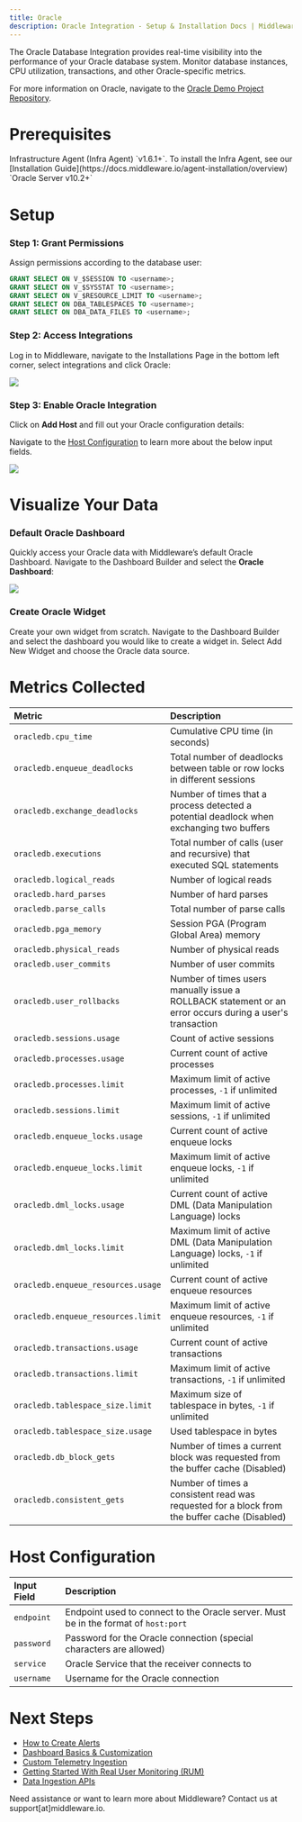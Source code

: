 ```yaml
---
title: Oracle
description: Oracle Integration - Setup & Installation Docs | Middleware
---
```


The Oracle Database Integration provides real-time visibility into the performance of your Oracle database system. Monitor database instances, CPU utilization, transactions, and other Oracle-specific metrics.

<Note> For more information on Oracle, navigate to the [Oracle Demo Project Repository](https://github.com/middleware-labs/integration-demo-projects/tree/master/oracledb). </Note>

# Prerequisites

<Steps>
  <Step title="Infra Agent">
    Infrastructure Agent (Infra Agent) `v1.6.1+`. To install the Infra Agent, see our [Installation Guide](https://docs.middleware.io/agent-installation/overview)
  </Step>
  <Step title="Oracle Server">
    `Oracle Server v10.2+`
  </Step>
</Steps>

# Setup

### Step 1: Grant Permissions 

Assign permissions according to the database user:

```sql SQL
GRANT SELECT ON V_$SESSION TO <username>;
GRANT SELECT ON V_$SYSSTAT TO <username>;
GRANT SELECT ON V_$RESOURCE_LIMIT TO <username>;
GRANT SELECT ON DBA_TABLESPACES TO <username>;
GRANT SELECT ON DBA_DATA_FILES TO <username>; 
```

### Step 2: Access Integrations

Log in to Middleware, navigate to the Installations Page in the bottom left corner, select integrations and click Oracle:

![](https://lh7-us.googleusercontent.com/aGjG4tVP-ibGcH-k_f84kc2lqGOFDkC25h2Z6j_Re-7sdd6FS1vlLiNUJdyv2E-synmxh_Ty509Vw8RIQfIlVmoRZ_ldVxj6msp3JlqnnSV0EsVo6R4kUMAsZ-UxIss-mRR82xI0fpGzX2zJmzEQod0)

### Step 3: Enable Oracle Integration

Click on __Add Host__ and fill out your Oracle configuration details:

<Note> Navigate to the [Host Configuration](/integrations/oracledb-integration#host-configuration) to learn more about the below input fields. </Note>

![](https://lh7-us.googleusercontent.com/2aEdfDkk5H677YBu6RNkc6myF2u19DhxtV0ORB3C4KN6iYw0F8HB_zAg5VzxmBuSCaJW0akzKWAS36mspU4HphESbiqaN0quSL4pP2fprBcdz58cJgxs7O9E_Bt6bmgP7ARo46vbyTPLy6bYJjx88J4)

# Visualize Your Data

### Default Oracle Dashboard

Quickly access your Oracle data with Middleware’s default Oracle Dashboard. Navigate to the Dashboard Builder and select the __Oracle Dashboard__:

![](https://lh7-us.googleusercontent.com/tPINEXHpqG6OU2wh3P9cueKNVeDXPiglo_TyeR-v3ss45xxQHNp3KSZrhfRdGFxC0CU7XEyAdRmOY4VyOHI_3FzQhhWuJfRPRQUH36KX6v1VYqS0kv70vfRa8WFMU88AqExZzblq6m8WDFzntbobLjY)

### Create Oracle Widget

Create your own widget from scratch. Navigate to the Dashboard Builder and select the dashboard you would like to create a widget in. Select Add New Widget and choose the Oracle data source.

# Metrics Collected

| __Metric__                        | __Description__ |
|:--------------------------------- | :-------------- |
| `oracledb.cpu_time`               | Cumulative CPU time (in seconds) |
| `oracledb.enqueue_deadlocks`      | Total number of deadlocks between table or row locks in different sessions |
| `oracledb.exchange_deadlocks`     | Number of times that a process detected a potential deadlock when exchanging two buffers |
| `oracledb.executions`             | Total number of calls (user and recursive) that executed SQL statements |
| `oracledb.logical_reads`          | Number of logical reads |
| `oracledb.hard_parses`            | Number of hard parses |
| `oracledb.parse_calls`            | Total number of parse calls |
| `oracledb.pga_memory`             | Session PGA (Program Global Area) memory |
| `oracledb.physical_reads`         | Number of physical reads |
| `oracledb.user_commits`           | Number of user commits |
| `oracledb.user_rollbacks`         | Number of times users manually issue a ROLLBACK statement or an error occurs during a user's transaction |
| `oracledb.sessions.usage`         | Count of active sessions |
| `oracledb.processes.usage`        | Current count of active processes |
| `oracledb.processes.limit`        | Maximum limit of active processes, `-1` if unlimited |
| `oracledb.sessions.limit`         | Maximum limit of active sessions, `-1` if unlimited |
| `oracledb.enqueue_locks.usage`    | Current count of active enqueue locks |
| `oracledb.enqueue_locks.limit`    | Maximum limit of active enqueue locks, `-1` if unlimited |
| `oracledb.dml_locks.usage`        | Current count of active DML (Data Manipulation Language) locks |
| `oracledb.dml_locks.limit`        | Maximum limit of active DML (Data Manipulation Language) locks, `-1` if unlimited |
| `oracledb.enqueue_resources.usage`| Current count of active enqueue resources |
| `oracledb.enqueue_resources.limit`| Maximum limit of active enqueue resources, `-1` if unlimited |
| `oracledb.transactions.usage`     | Current count of active transactions |
| `oracledb.transactions.limit`     | Maximum limit of active transactions, `-1` if unlimited |
| `oracledb.tablespace_size.limit`  | Maximum size of tablespace in bytes, `-1` if unlimited |
| `oracledb.tablespace_size.usage`  | Used tablespace in bytes |
| `oracledb.db_block_gets`          | Number of times a current block was requested from the buffer cache (Disabled) |
| `oracledb.consistent_gets`        | Number of times a consistent read was requested for a block from the buffer cache (Disabled) |

# Host Configuration

| __Input Field__ | __Description__ |
|:--------------- | :-------------- |
| `endpoint`      | Endpoint used to connect to the Oracle server. Must be in the format of `host:port` |
| `password`      | Password for the Oracle connection (special characters are allowed) |
| `service`       | Oracle Service that the receiver connects to |
| `username`      | Username for the Oracle connection |

# Next Steps

- [How to Create Alerts](https://docs.middleware.io/workflow/alerting/setup-alert)
- [Dashboard Basics & Customization](https://docs.middleware.io/workflow/custom-dashboard/dashboard-builder-overview)
- [Custom Telemetry Ingestion](https://docs.middleware.io/open-telemetry/otel-getting-started)
- [Getting Started With Real User Monitoring (RUM)](https://docs.middleware.io/rum/rum-overview)
- [Data Ingestion APIs](https://docs.middleware.io/data-ingestion-apis/opentelemetry-metrics)


<Note> Need assistance or want to learn more about Middleware? Contact us at support[at]middleware.io.</Note>
